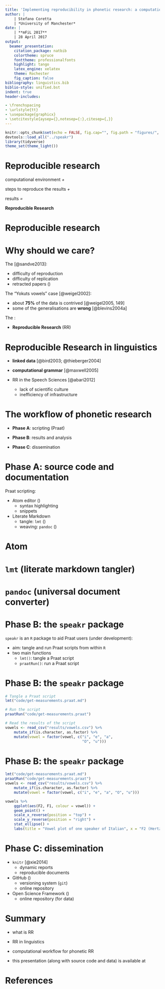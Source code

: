 ```yaml
---
title: 'Implementing reproducibility in phonetic research: a computational workflow'
author: |
    | Stefano Coretta
    | *University of Manchester*
date: |
    | **mFiL 2017**
    | 28 April 2017
output: 
  beamer_presentation: 
    citation_package: natbib
    colortheme: spruce
    fonttheme: professionalfonts
    highlight: tango
    latex_engine: xelatex
    theme: Rochester
    fig_caption: false
bibliography: linguistics.bib
biblio-style: unified.bst
indent: true
header-includes:

- \frenchspacing
- \urlstyle{tt}
- \usepackage{graphicx}
- \setcitestyle{aysep={},notesep={:},citesep={,}}
---
```


```r
knitr::opts_chunk$set(echo = FALSE, fig.cap="", fig.path = "figures/", fig.align = "center")
devtools::load_all("../speakr")
library(tidyverse)
theme_set(theme_light())
```

# Reproducible research

computational environment *+*

steps to reproduce the results *+*

results *=*

**Reproducible Research**

# Reproducible research

\centering
\includegraphics[height = \textheight]{figures/reproducible.pdf}

<!--
# Reproducible research

![](figures/replicability.pdf)
-->

# Why should we care?

The \textcolor{red}{\textbf{problem}} [@sandve2013]:

- difficulty of reproduction
- difficulty of replication
- retracted papers (\url{http://retractionwatch.com})

The "Yokuts vowels" case [@weigel2002]:

- about **75%** of the data is contrived [@weigel2005, 149]
- some of the generalisations are **wrong** [@blevins2004a]

The \textcolor{green}{\textbf{solution}}:

- **Reproducible Research** (RR)

# Reproducible Research in linguistics

- **linked data** [@bird2003; @thieberger2004]

- **computational grammar** [@maxwell2005]

- RR in the Speech Sciences [@abari2012]
    - lack of scientific culture
    - inefficiency of infrastructure

# The workflow of phonetic research

- **Phase A**: scripting (Praat)

- **Phase B**: results and analysis

- **Phase C**: dissemination

# Phase A: source code and documentation

Praat scripting:

- Atom editor (\url{https://atom.io})
    - syntax highlighting
    - snippets
- Literate Markdown 
    - tangle: `lmt` (\url{https://github.com/driusan/lmt})
    - weaving: `pandoc` (\url{http://pandoc.org})

# Atom

\centering
\includegraphics[width = \textwidth]{figures/atom.png}

# `lmt` (literate markdown tangler)

\centering
\includegraphics[width = \textwidth]{figures/lmt.png}

# `pandoc` (universal document converter)

\centering
\includegraphics[height = \textheight]{figures/pandoc.png}

# Phase B: the `speakr` package

`speakr` is an `R` package to aid Praat users (under development):

- aim: tangle and run Praat scripts from within `R`
- two main functions
    - `lmt()`: tangle a Praat script
    - `praatRun()`: run a Praat script

# Phase B: the `speakr` package

```r
# Tangle a Praat script
lmt("code/get-measurements.praat.md")

# Run the script
praatRun("code/get-measurements.praat")

# Read the results of the script
vowels <- read_csv("results/vowels.csv") %>%
    mutate_if(is.character, as.factor) %>%
    mutate(vowel = factor(vowel, c("i", "e", "a",
                                   "O", "u")))
```

# Phase B: the `speakr` package

```r
lmt("code/get-measurements.praat.md")
praatRun("code/get-measurements.praat")
vowels <- read_csv("results/vowels.csv") %>%
    mutate_if(is.character, as.factor) %>%
    mutate(vowel = factor(vowel, c("i", "e", "a", "O", "u")))
```

```r
vowels %>%
    ggplot(aes(F2, F1, colour = vowel)) +
    geom_point() +
    scale_x_reverse(position = "top") +
    scale_y_reverse(position = "right") +
    stat_ellipse() +
    labs(title = "Vowel plot of one speaker of Italian", x = "F2 (Hertz)", y = "F1 (Hertz)")
```

# Phase C: dissemination

- `knitr` [@xie2014]
    - dynamic reports
    - reproducible documents

- GitHub (\url{https://github.com})
    - versioning system (`git`)
    - online repository
- Open Science Framework (\url{https://osf.io})
    - online repository (for data)

# Summary

- what is RR

- RR in linguistics

- computational workflow for phonetic RR

- this presentation (along with source code and data) is available at \url{}


# References